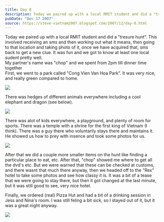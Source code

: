 ```yaml
---
title: Day 8
description: Today we paired up with a local RMIT student and did a "tresure hunt".  This involved receiving an sms and then working out what it means, t...
pubDate: "Dec 17 2007"
source: https://steve-vietnam2007.blogspot.com/2007/12/day-8.html
---
```



Today we paired up with a local RMIT student and did a "tresure hunt". This involved receiving an sms and then working out what it means, then going to that location and taking photo of it, once we have acquired that, sms back to get a new clue. It was fun and we got to know at least one local sudent pretty well.  
My partner's name was "chop" and we spent from 2pm till dinner time together  
First, we went to a park called "Cong Vien Van Hoa Park". It was very nice, and really green compared to home.

<Img originalAspectRatio src="2007-vietnam-cambodia/zv7nrr8rh7mzebg728w7.jpg" />

There was hedges of different animals everywhere including a cool elephant and dragon (see below).

<Img originalAspectRatio src="2007-vietnam-cambodia/oumymtjsu2f3t3hbzj1z.jpg" />

There was alot of kids everywhere, a playground, and plenty of room for sports. There was a temple with a shrine for the first king of Vietnam (I think). There was a guy there who voluntarily stays there and maintains it. He showed us how to prey with insence and took some photos for us.

<Img originalAspectRatio src="2007-vietnam-cambodia/shksfgqres8vknegvtft.jpg" />

After that we did a couple more smaller items on the hunt like finding a particular place to eat, etc. After that, "chop" showed me where to get all the dvd's etc. But we were warned that these can be checked at customs, and there wasnt that much there anyway, then we headed off to the "Rex" hotel to take some photos and see how classy it is. It was a bit of a tease that we were going to stay there, but then it got changed at the last minute, but it was still good to see, very nice hotel.

Finally, we ordered (real) Pizza Hut and had a bit of a drinking session in Jess and Nina's room. I was still feling a bit sick, so I stayed out of it, but it was a great night anyway.

<Img originalAspectRatio src="2007-vietnam-cambodia/x1lmjkym2fc43i6ysh3g.jpg" />
